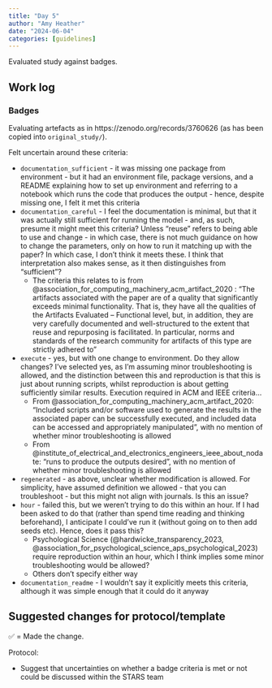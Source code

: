```yaml
---
title: "Day 5"
author: "Amy Heather"
date: "2024-06-04"
categories: [guidelines]
---
```


::: {.callout-note}

Evaluated study against badges.

:::

## Work log

### Badges

Evaluating artefacts as in https://zenodo.org/records/3760626 (as has been copied into `original_study/`).

Felt uncertain around these criteria:

* `documentation_sufficient` - it was missing one package from environment - but it had an environment file, package versions, and a README explaining how to set up environment and referring to a notebook which runs the code that produces the output - hence, despite missing one, I felt it met this criteria
* `documentation_careful` - I feel the documentation is minimal, but that it was actually still sufficient for running the model - and, as such, presume it might meet this criteria? Unless "reuse" refers to being able to use and change - in which case, there is not much guidance on how to change the parameters, only on how to run it matching up with the paper? In which case, I don't think it meets these. I think that interpretation also makes sense, as it then distinguishes from "sufficient"?
    * The criteria this relates to is from @association_for_computing_machinery_acm_artifact_2020 : "The artifacts associated with the paper are of a quality that significantly exceeds minimal functionality. That is, they have all the qualities of the Artifacts Evaluated – Functional level, but, in addition, they are very carefully documented and well-structured to the extent that reuse and repurposing is facilitated. In particular, norms and standards of the research community for artifacts of this type are strictly adhered to"
* `execute` - yes, but with one change to environment. Do they allow changes? I've selected yes, as I'm assuming minor troubleshooting is allowed, and the distinction between this and reproduction is that this is just about running scripts, whilst reproduction is about getting sufficiently similar results. Execution required in ACM and IEEE criteria...
    * From @association_for_computing_machinery_acm_artifact_2020: "Included scripts and/or software used to generate the results in the associated paper can be successfully executed, and included data can be accessed and appropriately manipulated", with no mention of whether minor troubleshooting is allowed
    * From @institute_of_electrical_and_electronics_engineers_ieee_about_nodate: "runs to produce the outputs desired", with no mention of whether minor troubleshooting is allowed
* `regenerated` - as above, unclear whether modification is allowed. For simplicity, have assumed definition we allowed - that you can troubleshoot - but this might not align with journals. Is this an issue?
* `hour` - failed this, but we weren't trying to do this within an hour. If I had been asked to do that (rather than spend time reading and thinking beforehand), I anticipate I could've run it (without going on to then add seeds etc). Hence, does it pass this?
    * Psychological Science (@hardwicke_transparency_2023, @association_for_psychological_science_aps_psychological_2023) require reproduction within an hour, which I think implies some minor troubleshooting would be allowed?
    * Others don't specify either way
* `documentation_readme` - I wouldn't say it explicitly meets this criteria, although it was simple enough that it could do it anyway

## Suggested changes for protocol/template

✅ = Made the change.

Protocol: 

* Suggest that uncertainties on whether a badge criteria is met or not could be discussed within the STARS team